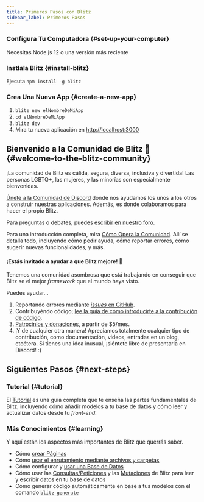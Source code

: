 ```yaml
---
title: Primeros Pasos con Blitz
sidebar_label: Primeros Pasos
---
```


### Configura Tu Computadora {#set-up-your-computer}

Necesitas Node.js 12 o una versión más reciente

### Instlala Blitz {#install-blitz}

Ejecuta `npm install -g blitz`

### Crea Una Nueva App {#create-a-new-app}

1. `blitz new elNombreDeMiApp`
2. `cd elNombreDeMiApp`
3. `blitz dev`
4. Mira tu nueva aplicación en
   [http://localhost:3000](http://localhost:3000)

## Bienvenido a la Comunidad de Blitz 👋 {#welcome-to-the-blitz-community}

¡La comunidad de Blitz es cálida, segura, diversa, inclusiva y divertida!
Las personas LGBTQ+, las mujeres, y las minorías son especialmente
bienvenidas.

[Únete a la Comunidad de Discord](https://discord.blitzjs.com) donde nos
ayudamos los unos a los otros a construir nuestras aplicaciones. Además,
es donde colaboramos para hacer el propio Blitz.

Para preguntas o debates, puedes
[escribir en nuestro foro](https://github.com/blitz-js/blitz/discussions).

Para una introducción completa, mira
[Cómo Opera la Comunidad](./how-the-community-operates). Allí se detalla
todo, incluyendo cómo pedir ayuda, cómo reportar errores, cómo sugerir
nuevas funcionalidades, y más.

#### ¡Estás invitado a ayudar a que Blitz mejore! 🤝

Tenemos una comunidad asombrosa que está trabajando en conseguir que Blitz
se el mejor _framework_ que el mundo haya visto.

Puedes ayudar...

1. Reportando errores mediante
   [_issues_ en GitHub](https://github.com/blitz-js/blitz/issues/new/choose).
1. Contribuyéndo código;
   [lee la guía de cómo introducirte a la contribución de código](./contributing).
1. [Patrocinios y donaciones](https://github.com/blitz-js/blitz#sponsors-and-donations),
   a partir de $5/mes.
1. ¡Y de cualquier otra manera! Apreciamos totalmente cualquier tipo de
   contribución, como documentación, videos, entradas en un blog,
   etcétera. Si tienes una idea inusual, ¡siéntete libre de presentarla en
   Discord! :)

## Siguientes Pasos {#next-steps}

### Tutorial {#tutorial}

El [Tutorial](./tutorial) es una guía completa que te enseña las partes
fundamentales de Blitz, incluyendo cómo añadir modelos a tu base de datos
y cómo leer y actualizar datos desde tu _front-end_.

### Más Conocimientos {#learning}

Y aquí están los aspectos más importantes de Blitz que querrás saber.

- Cómo [crear Páginas](./pages)
- Cómo [usar el enrutamiento mediante archivos y carpetas](./routing)
- Cómo configurar y [usar una Base de Datos](./database-overview)
- Cómo usar las [Consultas/Peticiones](./query-resolvers) y las
  [Mutaciones](./mutation-resolvers) de Blitz para leer y escribir datos
  en tu base de datos
- Cómo generar código automáticamente en base a tus modelos con el comando
  [`blitz generate`](./cli-generate)

